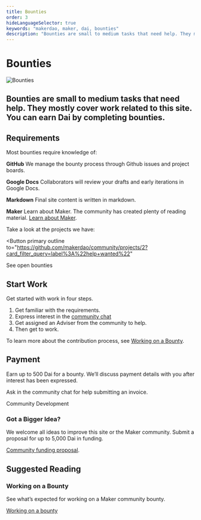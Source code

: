```yaml
---
title: Bounties
order: 3
hideLanguageSelector: true
keywords: "makerdao, maker, dai, bounties"
description: "Bounties are small to medium tasks that need help. They mostly cover work related to this site. You can earn Dai by completing bounties."
---
```


# Bounties

<InfoBlock>


![Bounties](/images/illustrations/Robot-1.png)

<Box>


## Bounties are small to medium tasks that need help. They mostly cover work related to this site. You can earn Dai by completing bounties.

</Box>


</InfoBlock>


## Requirements

Most bounties require knowledge of:

<Checklist>


**GitHub** We manage the bounty process through Github issues and project boards.

**Google Docs** Collaborators will review your drafts and early iterations in Google Docs.

**Markdown** Final site content is written in markdown.

**Maker** Learn about Maker. The community has created plenty of reading material. [Learn about Maker](/learn/).

</Checklist>


Take a look at the projects we have:

<Button
  primary
  outline
  to="https://github.com/makerdao/community/projects/2?card_filter_query=label%3A%22help+wanted%22"
>
  See open bounties
</Button>

<CTA>


## Start Work

Get started with work in four steps.

1. Get familiar with the requirements.
2. Express interest in the [community chat](https://chat.makerdao.com/channel/community-development)
3. Get assigned an Adviser from the community to help.
4. Then get to work.

To learn more about the contribution process, see [Working on a Bounty](/contribute/bounties/working-on-a-bounty/).

</CTA>


## Payment

Earn up to 500 Dai for a bounty. We’ll discuss payment details with you after interest has been expressed.

Ask in the community chat for help submitting an invoice.

<Link
  icon="rocketchat"
  to="https://chat.makerdao.com/channel/community-development"
>
  Community Development
</Link>

### Got a Bigger Idea?

We welcome all ideas to improve this site or the Maker community. Submit a proposal for up to 5,000 Dai in funding.

[Community funding proposal](/funding/community-projects/).

## Suggested Reading

<Tout>


<Box>


### Working on a Bounty

See what’s expected for working on a Maker community bounty.

[Working on a bounty](/contribute/bounties/working-on-a-bounty/)

</Box>


</Tout>

